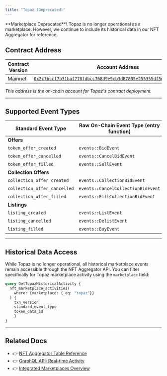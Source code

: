 ```yaml
---
title: "Topaz (Deprecated)"
---
```



<Aside type="caution">
  **Marketplace Deprecated**\
  Topaz is no longer operational as a marketplace. However, we continue to include its historical data in our NFT Aggregator for reference.
</Aside>

## Contract Address

| Contract Version | Account Address                                                                                                                                                                                                       |
| ---------------- | --------------------------------------------------------------------------------------------------------------------------------------------------------------------------------------------------------------------- |
| Mainnet          | [`0x2c7bccf7b31baf770fdbcc768d9e9cb3d87805e255355df5db32ac9a669010a2`](https://explorer.aptoslabs.com/account/0x2c7bccf7b31baf770fdbcc768d9e9cb3d87805e255355df5db32ac9a669010a2/modules/code/events?network=mainnet) |

_This address is the on-chain account for Topaz's contract deployment._

***

## Supported Event Types

| Standard Event Type          | Raw On-Chain Event Type (entry function) | Example Txn Version                                                         |
| ---------------------------- | ---------------------------------------- | --------------------------------------------------------------------------- |
| **Offers**                   |                                          |                                                                             |
| `token_offer_created`        | `events::BidEvent`                       | [1645629583](https://explorer.aptoslabs.com/txn/1645629583?network=mainnet) |
| `token_offer_cancelled`      | `events::CancelBidEvent`                 | [86119627](https://explorer.aptoslabs.com/txn/86119627?network=mainnet)     |
| `token_offer_filled`         | `events::SellEvent`                      | [984827420](https://explorer.aptoslabs.com/txn/984827420?network=mainnet)   |
| **Collection Offers**        |                                          |                                                                             |
| `collection_offer_created`   | `events::CollectionBidEvent`             | [85566357](https://explorer.aptoslabs.com/txn/85566357?network=mainnet)     |
| `collection_offer_cancelled` | `events::CancelCollectionBidEvent`       | [2787969](https://explorer.aptoslabs.com/txn/2787969?network=mainnet)       |
| `collection_offer_filled`    | `events::FillCollectionBidEvent`         | [2367804069](https://explorer.aptoslabs.com/txn/2367804069?network=mainnet) |
| **Listings**                 |                                          |                                                                             |
| `listing_created`            | `events::ListEvent`                      | [1964348978](https://explorer.aptoslabs.com/txn/1964348978?network=mainnet) |
| `listing_cancelled`          | `events::DelistEvent`                    | [2331658551](https://explorer.aptoslabs.com/txn/2331658551?network=mainnet) |
| `listing_filled`             | `events::BuyEvent`                       | [2379182335](https://explorer.aptoslabs.com/txn/2379182335?network=mainnet) |

***

## Historical Data Access

While Topaz is no longer operational, all historical marketplace events remain accessible through the NFT Aggregator API. You can filter specifically for Topaz marketplace activity using the `marketplace` field:

```graphql
query GetTopazHistoricalActivity {
  nft_marketplace_activities(
    where: {marketplace: {_eq: "topaz"}}
  ) {
    txn_version
    standard_event_type
    token_data_id
    }
}
```

***

## Related Docs

- 👉 [NFT Aggregator Table Reference](/build/indexer/nft-aggregator/nft-aggregator-table)
- 👉 [GraphQL API: Real-time Activity](/build/indexer/nft-aggregator/graphql-api)
- 👉 [Integrated Marketplaces Overview](/build/indexer/nft-aggregator/marketplaces)
